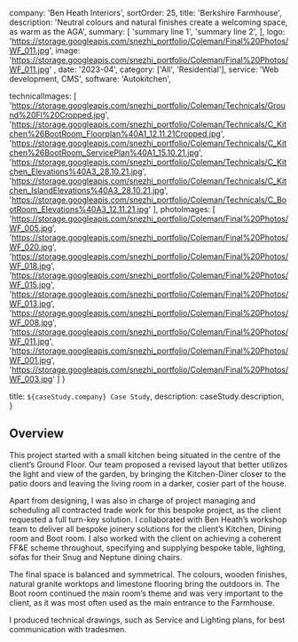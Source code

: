   company: 'Ben Heath Interiors',
  sortOrder: 25,
  title: 'Berkshire Farmhouse',
  description:
    'Neutral colours and natural finishes create a welcoming space, as warm as the AGA',
  summary: [
    'summary line 1',
    'summary line 2',
  ],
  logo: 'https://storage.googleapis.com/snezhi_portfolio/Coleman/Final%20Photos/WF_011.jpg',
  image: 'https://storage.googleapis.com/snezhi_portfolio/Coleman/Final%20Photos/WF_011.jpg' ,
  date: '2023-04',
  category: ['All', 'Residential'],
  service: 'Web development, CMS',
  software: 'Autokitchen',

technicalImages: [
  'https://storage.googleapis.com/snezhi_portfolio/Coleman/Technicals/Ground%20Fl%20Cropped.jpg',
  'https://storage.googleapis.com/snezhi_portfolio/Coleman/Technicals/C_Kitchen%26BootRoom_Floorplan%40A1_12.11.21Cropped.jpg',
  'https://storage.googleapis.com/snezhi_portfolio/Coleman/Technicals/C_Kitchen%26BootRoom_ServicePlan%40A1_15.10.21.jpg',
  'https://storage.googleapis.com/snezhi_portfolio/Coleman/Technicals/C_Kitchen_Elevations%40A3_28.10.21.jpg',
  'https://storage.googleapis.com/snezhi_portfolio/Coleman/Technicals/C_Kitchen_IslandElevations%40A3_28.10.21.jpg',
  'https://storage.googleapis.com/snezhi_portfolio/Coleman/Technicals/C_BootRoom_Elevations%40A3_12.11.21.jpg'
],
photoImages: [
  'https://storage.googleapis.com/snezhi_portfolio/Coleman/Final%20Photos/WF_005.jpg',
  'https://storage.googleapis.com/snezhi_portfolio/Coleman/Final%20Photos/WF_020.jpg',
  'https://storage.googleapis.com/snezhi_portfolio/Coleman/Final%20Photos/WF_018.jpg',
  'https://storage.googleapis.com/snezhi_portfolio/Coleman/Final%20Photos/WF_015.jpg',
  'https://storage.googleapis.com/snezhi_portfolio/Coleman/Final%20Photos/WF_013.jpg',
  'https://storage.googleapis.com/snezhi_portfolio/Coleman/Final%20Photos/WF_008.jpg',
  'https://storage.googleapis.com/snezhi_portfolio/Coleman/Final%20Photos/WF_011.jpg',
  'https://storage.googleapis.com/snezhi_portfolio/Coleman/Final%20Photos/WF_001.jpg',
  'https://storage.googleapis.com/snezhi_portfolio/Coleman/Final%20Photos/WF_003.jpg'
  ]
}

  title: `${caseStudy.company} Case Study`,
  description: caseStudy.description,
}

## Overview

This project started with a small kitchen being situated in the centre of the client’s Ground Floor. Our team proposed a revised layout that better utilizes the light and view of the garden, by
bringing the Kitchen-Diner closer to the patio doors and leaving the living room in a darker, cosier part of the house.

Apart from designing, I was also in charge of project managing and scheduling all contracted trade work for this bespoke project, as the client requested a full turn-key solution. 
I collaborated with Ben Heath’s workshop team to deliver all bespoke joinery solutions for the client’s Kitchen, Dining room and Boot room. 
I also worked with the client on achieving a coherent FF&E scheme throughout, specifying and supplying bespoke table, lighting, sofas for their Snug and Neptune dining chairs.

The final space is balanced and symmetrical. The colours, wooden finishes, natural granite worktops and limestone flooring bring the outdoors in. The Boot room continued the main room’s theme and was very important to the client, as it was most often used as the main entrance to the Farmhouse.

I produced technical drawings, such as Service and Lighting plans, for best communication with tradesmen. 
